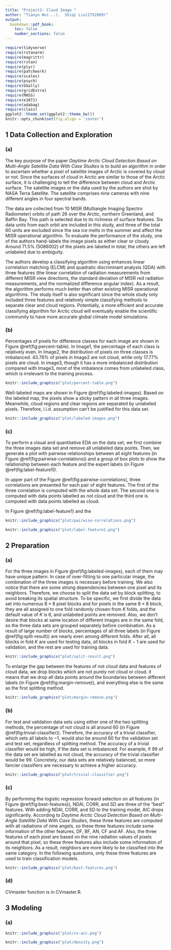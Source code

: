 ```yaml
---
title: "Project2: Cloud Image "
author: "Tianyu Wu(...),  Shiqi Liu(2752089)"
output:
  bookdown::pdf_book: 
    toc: false
    number_sections: false
---
```


```r
require(tidyverse)
require(rstanarm)
require(magrittr)
require(rstan)
require(plyr)
require(patchwork)
require(scales)
require(psych)
require(GGally)
require(gridExtra)
require(MASS)
require(e1071)
require(adabag)
require(class)
ggplot2::theme_set(ggplot2::theme_bw())
knitr::opts_chunk$set(fig.align = 'center')
```


## 1 Data Collection and Exploration

### (a)

The key purpose of the paper *Daytime Arctic Cloud Detection Based on Multi-Angle Satellite Data With Case Studies* is to build an algorithm in order to ascertain whether a pixel of satellite images of Arctic is covered by cloud or not. Since the surfaces of cloud in Arctic are similar to those of the Arctic surface, it is challenging to tell the difference between cloud and Arctic surface. The satellite images or the data used by the authors are shot by NASA Terra Satellite. The satellite comprises nine cameras with nine different angles in four spectral bands.

The data are collected from 10 MISR (Multiangle Imaging Spectro Radiometer) orbits of path 26 over the Arctic, northern Greenland, and Baffin Bay. This path is selected due to its richness of surface features. Six data units from each orbit are included in this study, and three of the total 60 units are excluded since the sea ice melts in the summer and affect the MISR operational algorithm. To evaluate the performance of the study, one of the authors hand-labels the image pixels as either clear or cloudy. Around 71.5% (5086002) of the pixels are labeled in total; the others are left unlabeled due to ambiguity.

The authors develop a classifying algorithm using enhances linear correlation matching (ELCM) and quadratic discriminant analysis (QDA) with three features (the linear correlation of radiation measurements from different MISR view directions, the standard deviation of MISR red radiation measurements, and the normalized difference angular index). As a result, the algorithm performs much better than other existing MISR operational algorithms. The study itself is also significant since the whole study only included three features and relatively simple classifying methods to separate clear and cloud regions. Potentially, a more efficient and accurate classifying algorithm for Arctic cloud will eventually enable the scientiﬁc community to have more accurate global climate model simulations.

### (b)

Percentages of pixels for difference classes for each image are shown in Figure \@ref(fig:percent-table). In Image1, the percentage of each class is relatively even. In Image2, the distribution of pixels on three classes is imbalanced. 43.78% of pixels in Image2 are not cloud, while only 17.77% pixels are cloud. In image3, though it has a more imbalanced distribution compared with Image3, most of the imbalance comes from unlabeled class, which is irrelevant to the training process.

```r
knitr::include_graphics("plot/percent-table.png") 
```

Well-labeled maps are shown in Figure \@ref(fig:labeled-images). Based on the labeled map, the pixels show a sticky pattern in all three images. Meanwhile, cloud regions and clear regions are separated by unlabeled pixels. Therefore, i.i.d. assumption can't be justified for this data set.

```r
knitr::include_graphics("plot/labeled-images.png") 
```

### (c)

To perform a visual and quantitative EDA on the data set, we first combine the three images data set and remove all unlabeled data points. Then, we generate a plot with pairwise relationships between all eight features (in Figure \@ref(fig:pairwise-correlations)) and a group of box plots to show the relationship between each feature and the expert labels (in Figure \@ref(fig:label-feature1)). 

In upper part of the Figure \@ref(fig:pairwise-correlations), three correlations are presented for each pair of eight features. The first of the three correlation is computed with the whole data set. The second one is computed with data points labelled as not cloud and the third one is computed with data points labelled as cloud. 

In Figure \@ref(fig:label-feature1) and the 


```r
knitr::include_graphics("plot/pairwise-correlations.png") 
```

```r
knitr::include_graphics("plot/label-feature1.png") 
```

## 2 Preparation

### (a)

For the three images in Figure \@ref(fig:labeled-images), each of them may have unique pattern. In case of over-fitting to one particular image, the combination of the three images is necessary before training. We also notice that there are some strong dependencies between one pixel and its neighbors. Therefore, we choose to split the  data set by block splitting, to avoid breaking its spatial structure. To be specific, we first divide the data set into numerous $8\times 8$ pixel blocks and for pixels in the same $8\times 8$ block, they are all assigned to one fold randomly chosen from $K$ folds, and the default value of $K$ is $6$, and unlabeled points are removed. Also, we don't desire that blocks at same location of different images are in the same fold, so the three data sets are grouped separately before combination. As a result of large number of blocks, percentages of all three labels (in Figure \@ref(fig:split-result)) are nearly even among different folds. After all, all blocks in fold $K$ are used for testing data, all blocks in fold $K-1$ are used for validation, and the rest are used for training data.

```r
knitr::include_graphics("plot/split-result.png") 
```

To enlarge the gap between the features of not cloud data and features of cloud data, we drop blocks which are not purely not cloud or cloud. it means that we drop all data points around the boundaries between different labels (in Figure \@ref(fig:margin-remove)), and everything else is the same as the first splitting method.

```r
knitr::include_graphics("plot/margin-remove.png") 
```

### (b)

For test and validation data sets using either one of the two splitting methods, the percentage of not cloud is all around $60%$ (in Figure \@ref(fig:trivial-classifier)). Therefore, the accuracy of a trivial classifier, which sets all labels to $-1$, would also be around $60%$ for the validation set and test set, regardless of splitting method. The accuracy of a trivial classifier would be high, if the data set is imbalanced. For example, if $99%$ of the data set are labelled as not cloud, the accuracy of the trivial classifier would be $99%$. Concretely, our data sets are relatively balanced, so more fancier classifiers are necessary to achieve a higher accuracy. 

```r
knitr::include_graphics("plot/trivial-classifier.png") 
```

### (c)

By performing the logistic regression forward selection on all features (in Figure \@ref(fig:best-features)), NDAI, CORR, and SD are three of the "best" features. With adding NDAI, CORR, and SD to the training model, AIC drops significantly. According to *Daytime Arctic Cloud Detection Based on Multi-Angle Satellite Data With Case Studies*, these three features are computed with all radiations of nine angels, so these three features include some information of the other features, DF, BF, AN, CF and AF. Also, the three features of each pixel are based on the nine radiation values of pixels around that pixel, so these three features also include some information of its neighbors. As a result, neighbors are more likely to be classified into the same category. In the following questions, only these three features are used to train classification models.

```r
knitr::include_graphics("plot/best-features.png") 
```

### (d)

CVmaster function is in CVmaster.R.

## 3 Modeling

### (a)



```r
knitr::include_graphics("plot/cv-acc.png") 
```

```r
knitr::include_graphics("plot/density.png") 

```











